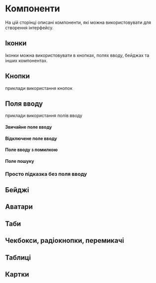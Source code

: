 

# Компоненти

На цій сторінці описані компоненти, які можна використовувати для створення інтерфейсу.

## Іконки

<p>
  Іконки можна використовувати в кнопках, полях вводу, бейджах та інших
  компонентах.
</p>

<IconExample />

## Кнопки

приклади використання кнопок

<ButtonsExample />

## Поля вводу

приклади використання полів вводу

#### Звичайне поле вводу

<FormInputExample />

#### Відключене поле вводу

<FormInputDisabledExample />

#### Поле вводу з помилкою

<FormInputInvalidExample />

#### Поле пошуку

<FormSearchInputExample />

### Просто підказка без поля вводу

<FormHintExample />

## Бейджі

<BadgeExample />

## Аватари

<AvatarExample />

## Таби

<TabsExample />

## Чекбокси, радіокнопки, перемикачі

<FormCheckExample />

## Таблиці

<TableExample />

## Картки

<CardExample />
